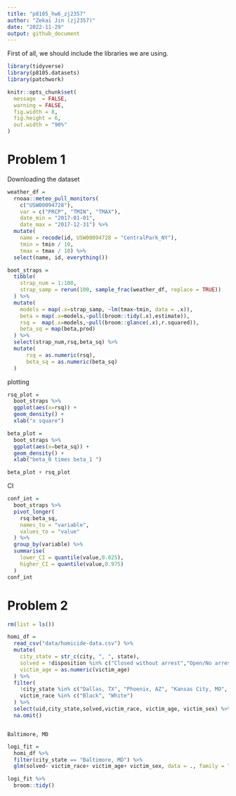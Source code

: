 ```yaml
---
title: "p8105_hw6_zj2357"
author: "Zekai Jin (zj2357)"
date: "2022-11-29"
output: github_document
---
```


First of all, we should include the libraries we are using.
```r
library(tidyverse)
library(p8105.datasets)
library(patchwork)

knitr::opts_chunk$set(
  message  = FALSE,
  warning = FALSE,
  fig.width = 8, 
  fig.height = 6,
  out.width = "90%"
)
```

# Problem 1
Downloading the dataset
```r
weather_df = 
  rnoaa::meteo_pull_monitors(
    c("USW00094728"),
    var = c("PRCP", "TMIN", "TMAX"), 
    date_min = "2017-01-01",
    date_max = "2017-12-31") %>%
  mutate(
    name = recode(id, USW00094728 = "CentralPark_NY"),
    tmin = tmin / 10,
    tmax = tmax / 10) %>%
  select(name, id, everything())
```

```r
boot_straps = 
  tibble(
    strap_num = 1:100,
    strap_samp = rerun(100, sample_frac(weather_df, replace = TRUE))
  ) %>%
  mutate(
    models = map(.x=strap_samp, ~lm(tmax~tmin, data = .x)),
    beta = map(.x=models,~pull(broom::tidy(.x),estimate)),
    rsq =  map(.x=models,~pull(broom::glance(.x),r.squared)),
    beta_sq = map(beta,prod)
  ) %>%
  select(strap_num,rsq,beta_sq) %>%
  mutate(
      rsq = as.numeric(rsq),
      beta_sq = as.numeric(beta_sq)
  )
```

plotting
```r
rsq_plot = 
  boot_straps %>%
  ggplot(aes(x=rsq)) +
  geom_density() +
  xlab("x square")

beta_plot = 
  boot_straps %>%
  ggplot(aes(x=beta_sq)) +
  geom_density() +
  xlab("beta_0 times beta_1 ")

beta_plot + rsq_plot


```

CI
```r
conf_int =
  boot_straps %>%
  pivot_longer(
    rsq:beta_sq,
    names_to = "variable",
    values_to = "value"
  ) %>%
  group_by(variable) %>%
  summarise(
    lower_CI = quantile(value,0.025),
    higher_CI = quantile(value,0.975)
  )
conf_int
```

# Problem 2
```r
rm(list = ls())

homi_df = 
  read_csv("data/homicide-data.csv") %>%
  mutate(
    city_state = str_c(city, ", ", state),
    solved = !disposition %in% c("Closed without arrest","Open/No arrest"),
    victim_age = as.numeric(victim_age)
  ) %>%
  filter(
    !city_state %in% c("Dallas, TX", "Phoenix, AZ", "Kansas City, MO", "Tulsa, AL"),
    victim_race %in% c("Black", "White")
  ) %>%
  select(uid,city_state,solved,victim_race, victim_age, victim_sex) %>%
  na.omit()



```


`Baltimore, MD`
```r
logi_fit = 
  homi_df %>%
  filter(city_state == "Baltimore, MD") %>%
  glm(solved~ victim_race+ victim_age+ victim_sex, data = ., family = "binomial")

logi_fit %>%
  broom::tidy() 

```



